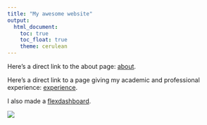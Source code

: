 ```yaml
---
title: "My awesome website"
output: 
  html_document:
    toc: true
    toc_float: true
    theme: cerulean
---
```

Here's a direct link to the about page: [about](about.html).

Here's a direct link to a page giving my academic and professional experience: [experience](experience.html).

I also made a [flexdashboard](flexdashboard.html).

![](images/WechatIMG406.jpeg)
